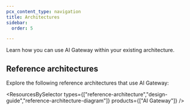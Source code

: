 ```yaml
---
pcx_content_type: navigation
title: Architectures
sidebar:
  order: 5

---
```



Learn how you can use AI Gateway within your existing architecture.

## Reference architectures

Explore the following <GlossaryTooltip term="reference architecture">reference architectures</GlossaryTooltip> that use AI Gateway:

<ResourcesBySelector types={["reference-architecture","design-guide","reference-architecture-diagram"]} products={["AI Gateway"]} />

